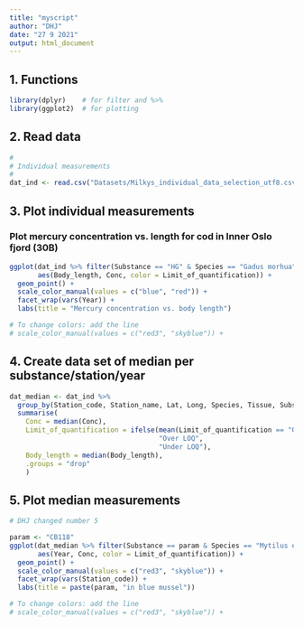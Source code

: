 ```yaml
---
title: "myscript"
author: "DHJ"
date: "27 9 2021"
output: html_document
---
```


## 1. Functions
```r

library(dplyr)    # for filter and %>%
library(ggplot2)  # for plotting

```

## 2. Read data
```r

#
# Individual measurements  
#
dat_ind <- read.csv("Datasets/Milkys_individual_data_selection_utf8.csv", encoding = "UTF-8")

```

## 3. Plot individual measurements  

### Plot mercury concentration vs. length for cod in Inner Oslo fjord (30B)  

```r

ggplot(dat_ind %>% filter(Substance == "HG" & Species == "Gadus morhua" & Station_code == "30B"), 
       aes(Body_length, Conc, color = Limit_of_quantification)) +
  geom_point() +
  scale_color_manual(values = c("blue", "red")) +
  facet_wrap(vars(Year)) +
  labs(title = "Mercury concentration vs. body length")

# To change colors: add the line
# scale_color_manual(values = c("red3", "skyblue")) +


```

## 4. Create data set of median per substance/station/year    

```r

dat_median <- dat_ind %>%
  group_by(Station_code, Station_name, Lat, Long, Species, Tissue, Substance, Year) %>%
  summarise(
    Conc = median(Conc),
    Limit_of_quantification = ifelse(mean(Limit_of_quantification == "Over LOQ") > 0.5, 
                                     "Over LOQ", 
                                     "Under LOQ"),
    Body_length = median(Body_length),
    .groups = "drop"
    )

```


## 5. Plot median measurements  

```r

# DHJ changed number 5

param <- "CB118"
ggplot(dat_median %>% filter(Substance == param & Species == "Mytilus edulis"), 
       aes(Year, Conc, color = Limit_of_quantification)) +
  geom_point() +
  scale_color_manual(values = c("red3", "skyblue")) +
  facet_wrap(vars(Station_code)) +
  labs(title = paste(param, "in blue mussel"))

# To change colors: add the line
# scale_color_manual(values = c("red3", "skyblue")) +

```

